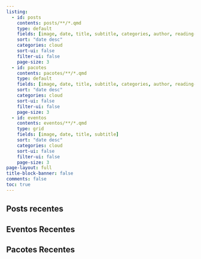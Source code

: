 ```yaml
---
listing:
  - id: posts
    contents: posts/**/*.qmd
    type: default
    fields: [image, date, title, subtitle, categories, author, reading-time]
    sort: "date desc"
    categories: cloud
    sort-ui: false
    filter-ui: false
    page-size: 3
  - id: pacotes
    contents: pacotes/**/*.qmd
    type: default
    fields: [image, date, title, subtitle, categories, author, reading-time]
    sort: "date desc"
    categories: cloud
    sort-ui: false
    filter-ui: false
    page-size: 3   
  - id: eventos
    contents: eventos/**/*.qmd
    type: grid
    fields: [image, date, title, subtitle]
    sort: "date desc"
    categories: cloud
    sort-ui: false
    filter-ui: false
    page-size: 3  
page-layout: full
title-block-banner: false
comments: false
toc: true
---
```


## Posts recentes

::: {#posts}
:::

## Eventos Recentes

::: {#eventos}
:::

## Pacotes Recentes

::: {#pacotes}
:::
